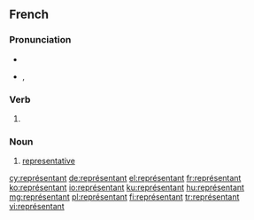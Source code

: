 ==French==

===Pronunciation===
* {{audio|Fr-représentant.ogg|audio}}
* {{IPA|/ʁə.pʁe.zɑ̃.tɑ̃/|lang=fr}}, {{SAMPA|/R@.pRe.zA~.tA~/}}

===Verb===
{{head|fr}}

# {{present participle of|représenter|lang=fr}}

===Noun===
{{fr-noun|m|f=représentante|sort=representant}}

# [[representative]]

[[cy:représentant]]
[[de:représentant]]
[[el:représentant]]
[[fr:représentant]]
[[ko:représentant]]
[[io:représentant]]
[[ku:représentant]]
[[hu:représentant]]
[[mg:représentant]]
[[pl:représentant]]
[[fi:représentant]]
[[tr:représentant]]
[[vi:représentant]]